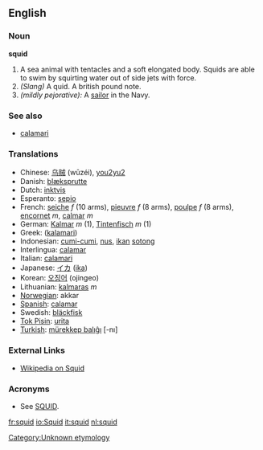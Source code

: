 ==English==

===Noun===
'''squid'''
# A sea animal with tentacles and a soft elongated body. Squids are able to swim by squirting water out of side jets with force.
# ''(Slang)'' A quid.  A british pound note.
# ''(mildly pejorative):'' A [[sailor]] in the Navy.

===See also===
*[[calamari]]

=== Translations ===
*Chinese: [[乌贼]] (wūzéi), [[you2yu2]]
*Danish: [[blæksprutte]]
*Dutch: [[inktvis]]
*Esperanto: [[sepio]]
*French: [[seiche]] ''f'' (10 arms), [[pieuvre]] ''f'' (8 arms), [[poulpe]] ''f'' (8 arms), [[encornet]] ''m'', [[calmar]] ''m''
*German: [[Kalmar]] ''m'' (1), [[Tintenfisch]] ''m'' (1)
*Greek: ([[kalamari]])
*Indonesian: [[cumi-cumi]], [[nus]], [[ikan]] [[sotong]]
*Interlingua: [[calamar]]
*Italian: [[calamari]]
*Japanese: [[イカ]] ([[ika]])
*Korean: [[오징어]] (ojingeo)
*Lithuanian: [[kalmaras]] ''m''
*[[Norwegian]]: akkar
*[[Spanish]]: [[calamar]]
*Swedish: [[bläckfisk]]
*[[Tok Pisin]]: [[urita]]
*[[Turkish]]: [[mürekkep balıĝı]] [-nı]

===External Links===
*[[wikipedia:en:Squid|Wikipedia on Squid]]

===Acronyms===
*See [[SQUID]].

[[Category:Unknown etymology]]<!--SOED-->

[[fr:squid]]
[[io:Squid]]
[[it:squid]]
[[nl:squid]]